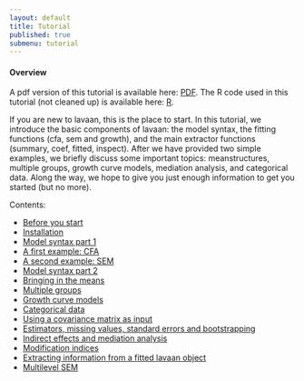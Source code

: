 ```yaml
---
layout: default
title: Tutorial
published: true
submenu: tutorial
---
```


#### Overview ####

A pdf version of this tutorial is available here: [PDF](/tutorial/tutorial.pdf).
The R code used in this tutorial (not cleaned up) is available here:
[R](/tutorial/tutorial.R).

If you are new to lavaan, this is the place to start. In this tutorial, we
introduce the basic components of lavaan: the model syntax, the fitting
functions (cfa, sem and growth), and the main extractor functions (summary,
coef, fitted, inspect). After we have provided two simple
examples, we briefly discuss some important topics: meanstructures, multiple
groups, growth curve models, mediation analysis, and categorical
data. Along the way, we hope to give you just enough information 
to get you started (but no more).

Contents:

- [Before you start](/tutorial/before.html)
- [Installation](/tutorial/install.html)
- [Model syntax part 1](/tutorial/syntax1.html)
- [A first example: CFA](/tutorial/cfa.html)
- [A second example: SEM](/tutorial/sem.html)
- [Model syntax part 2](/tutorial/syntax2.html)
- [Bringing in the means](/tutorial/means.html)
- [Multiple groups](/tutorial/groups.html)
- [Growth curve models](/tutorial/growth.html)
- [Categorical data](/tutorial/cat.html)
- [Using a covariance matrix as input](/tutorial/cov.html)
- [Estimators, missing values, standard errors and bootstrapping](/tutorial/est.html)
- [Indirect effects and mediation analysis](/tutorial/mediation.html)
- [Modification indices](/tutorial/modindices.html)
- [Extracting information from a fitted lavaan object](/tutorial/inspect.html)
- [Multilevel SEM](/tutorial/multilevel.html)
